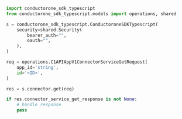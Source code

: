 ```python Get.py
import conductorone_sdk_typescript
from conductorone_sdk_typescript.models import operations, shared

s = conductorone_sdk_typescript.ConductoroneSDKTypescript(
    security=shared.Security(
        bearer_auth="",
        oauth="",
    ),
)

req = operations.C1APIAppV1ConnectorServiceGetRequest(
    app_id='string',
    id='<ID>',
)

res = s.connector.get(req)

if res.connector_service_get_response is not None:
    # handle response
    pass
```
